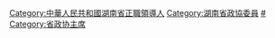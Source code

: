 [[Category:中華人民共和國湖南省正職領導人|Category:中華人民共和國湖南省正職領導人]]
[[Category:湖南省政協委員|Category:湖南省政協委員]]
[[Category:湖南省各级政协主席|#]]
[[Category:省政协主席|Category:省政协主席]]